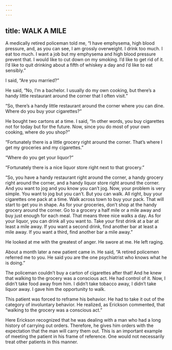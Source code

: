```yaml
---
---
---
```

title: WALK A MILE
---




A medically retired policeman told me, “I have emphysema, high blood pressure, and, as you can see, I am grossly overweight. I drink too much. I eat too much. I want a job but my emphysema and high blood pressure prevent that. I would like to cut down on my smoking. I’d like to get rid of it. I’d like to quit drinking about a fifth of whiskey a day and I’d like to eat sensibly.”

I said, “Are you married?”

He said, “No, I’m a bachelor. I usually do my own cooking, but there’s a handy little restaurant around the corner that I often visit.”

“So, there’s a handy little restaurant around the corner where you can dine. Where do you buy your cigarettes?”

He bought two cartons at a time. I said, “In other words, you buy cigarettes not for today but for the future. Now, since you do most of your own cooking, where do you shop?”

“Fortunately there is a little grocery right around the corner. That’s where I get my groceries and my cigarettes.”

“Where do you get your liquor?”

“Fortunately there is a nice liquor store right next to that grocery.”

“So, you have a handy restaurant right around the corner, a handy grocery right around the corner, and a handy liquor store right around the corner. And you want to jog and you know you can’t jog. Now, your problem is very simple. You want to jog but you can’t. But you can walk. All right, buy your cigarettes one pack at a time. Walk across town to buy your pack. That will start to get you in shape. As for your groceries, don’t shop at the handy grocery around the corner. Go to a grocery a half mile or a mile away and buy just enough for each meal. That means three nice walks a day. As for your liquor, you can drink all you want to. Take your first drink at a bar at least a mile away. If you want a second drink, find another bar at least a mile away. If you want a third, find another bar a mile away.”

He looked at me with the greatest of anger. He swore at me. He left raging.

About a month later a new patient came in. He said, “A retired policemen referred me to you. He said you are the one psychiatrist who knows what he is doing.”

The policeman couldn’t buy a carton of cigarettes after that! And he knew that walking to the grocery was a conscious act. He had control of it. Now, I didn’t take food away from him. I didn’t take tobacco away, I didn’t take liquor away. I gave him the opportunity to walk.




This patient was forced to reframe his behavior. He had to take it out of the category of involuntary behavior. He realized, as Erickson commented, that “walking to the grocery was a conscious act.”

Here Erickson recognized that he was dealing with a man who had a long history of carrying out orders. Therefore, he gives him orders with the expectation that the man will carry them out. This is an important example of meeting the patient in his frame of reference. One would not necessarily treat other patients in this manner.